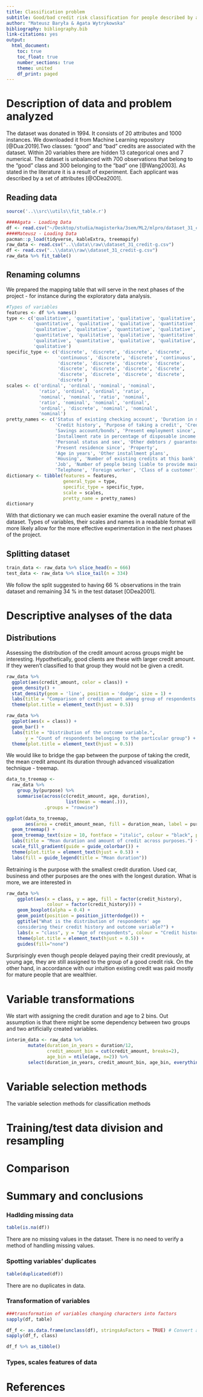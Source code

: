 ```yaml
---
title: Classification problem
subtitle: Good/bad credit risk classification for people described by a set of attributes.
author: "Mateusz Baryła & Agata Wytrykowska"
bibliography: bibliography.bib
link-citations: yes
output:
  html_document:
    toc: true
    toc_float: true
    number_sections: true
    theme: united
    df_print: paged
---
```


# Description of data and problem analyzed
The dataset was donated in 1994. It consists of 20 attributes and 1000 instances. We downloaded it from Machine Learning repository [@Dua:2019].Two classes: "good" and "bad" credits are associated with the dataset. Within 20 variables there are hidden 13 categorical ones and 7 numerical. The dataset is unbalanced with 700 observations that belong to the "good" class and 300 belonging to the "bad" one [@Wang2003]. As stated in the literature it is a result of experiment. Each applicant was described by a set of attributes [@ODea2001].

## Reading data
```r
source('..\\src\\utils\\fit_table.r')
```

```r
####Agata - Loading Data
df <- read.csv("~/Desktop/studia/magisterka/3sem/ML2/mlpro/dataset_31_credit-g.csv")
####Mateusz - Loading Data
pacman::p_load(tidyverse, kableExtra, treemapify)
raw_data <- read.csv("..\\data\\raw\\dataset_31_credit-g.csv")
df <- read.csv("..\\data\\raw\\dataset_31_credit-g.csv")
raw_data %>% fit_table()
```
## Renaming columns

We prepared the mapping table that will serve in the next phases of the project - for instance
during the exploratory data analysis.
```r
#Types of variables
features <- df %>% names()
type <- c('qualitative', 'quantitative', 'qualitative', 'qualitative',
          'quantitative', 'qualitative', 'qualitative', 'quantitative',
          'qualitative', 'qualitative', 'quantitative', 'qualitative',
          'quantitative', 'qualitative', 'qualitative', 'quantitative',
          'qualitative', 'quantitative', 'qualitative', 'qualitative',
          'qualitative')
specific_type <- c('discrete', 'discrete', 'discrete', 'discrete',
                   'continuous', 'discrete', 'discrete', 'continuous',
                   'discrete', 'discrete', 'discrete', 'discrete',
                   'discrete', 'discrete', 'discrete', 'discrete',
                   'discrete', 'discrete', 'discrete', 'discrete',
                   'discrete')
scales <- c('ordinal', 'ordinal', 'nominal', 'nominal',
            'ratio', 'ordinal', 'ordinal', 'ratio',
            'nominal', 'nominal', 'ratio', 'nominal',
            'ratio', 'nominal', 'nominal', 'ordinal',
            'ordinal', 'discrete', 'nominal', 'nominal',
            'nominal')
pretty_names <- c('Status of existing checking account', 'Duration in month',
                  'Credit history', 'Purpose of taking a credit', 'Credit amount',
                  'Savings account/bonds', 'Present employment since',
                  'Installment rate in percentage of disposable income',
                  'Personal status and sex', 'Other debtors / guarantors',
                  'Present residence since', 'Property',
                  'Age in years', 'Other installment plans',
                  'Housing', 'Number of existing credits at this bank',
                  'Job', 'Number of people being liable to provide maintenance for',
                  'Telephone', 'Foreign worker', 'Class of a customer')
dictionary <- tibble(features = features,
                     general_type = type,
                     specific_type = specific_type,
                     scale = scales,
                     pretty_name = pretty_names)
dictionary
```


With that dictionary we can much easier examine the overall nature of the dataset. Types of variables,
their scales and names in a readable format will more likely allow for the more effective
experimentation in the next phases of the project.

## Splitting dataset
```r
train_data <- raw_data %>% slice_head(n = 666)
test_data <- raw_data %>% slice_tail(n = 334)
```

We follow the split suggested to having 66 % observations in the train dataset
and remaining 34 % in the test dataset [ODea2001].

# Descriptive analyses of the data

## Distributions

Assessing the distribution of the credit amount across groups
might be interesting. Hypothetically, good clients are these with larger
credit amount. If they weren't classified to that group they would not
be given a credit.

```r
raw_data %>%
  ggplot(aes(credit_amount, color = class)) +
  geom_density() +
  stat_density(geom = 'line', position = 'dodge', size = 1) +
  labs(title = "Comparison of credit amount among group of respondents.") +
  theme(plot.title = element_text(hjust = 0.5))
```
```r
raw_data %>%
  ggplot(aes(x = class)) +
  geom_bar() +
  labs(title = "Distribution of the outcome variable.",
       y = "Count of respondents belonging to the particular group") +
  theme(plot.title = element_text(hjust = 0.5))
```
We would like to bridge the gap between the purpose of taking the credit, the mean credit amount its duration through advanced visualization technique - treemap.

```r
data_to_treemap <-
  raw_data %>%
    group_by(purpose) %>%
    summarise(across(c(credit_amount, age, duration),
                      list(mean = ~mean(.))),
              .groups = "rowwise")
```

```r
ggplot(data_to_treemap,
       aes(area = credit_amount_mean, fill = duration_mean, label = purpose)) +
  geom_treemap() +
  geom_treemap_text(size = 10, fontface = "italic", colour = "black", place = "centre", grow = F) +
  labs(title = "Mean duration and amount of credit across purposes.") +
  scale_fill_gradient(guide = guide_colorbar()) +
  theme(plot.title = element_text(hjust = 0.5)) +
  labs(fill = guide_legend(title = "Mean duration"))
```
Retraining is the purpose with the smallest credit duration. Used car, business and other purposes are the ones with the longest duration. What is more, we are interested in

```r
raw_data %>%
    ggplot(aes(x = class, y = age, fill = factor(credit_history),
               colour = factor(credit_history))) +
    geom_boxplot(alpha = 0.4) +
    geom_point(position = position_jitterdodge()) +
    ggtitle("What is the distribution of respondents' age
    considering their credit history and outcome variable?") +
    labs(x = "class", y = "Age of respondents", colour = "Credit history") +
    theme(plot.title = element_text(hjust = 0.5)) +
    guides(fill="none")
```
Surprisingly even though people delayed paying their credit previously, at young age, they are still assigned to the group of a good credit risk. On the other hand, in accordance with our intuition existing credit was paid mostly for mature people that are wealthier.

# Variable transformations

We start with assigning the credit duration and age to 2 bins. Out assumption is that there might be some dependency between two groups and two artificially created variables.

```r
interim_data <- raw_data %>%
        mutate(duration_in_years = duration/12,
               credit_amount_bin = cut(credit_amount, breaks=2),
               age_bin = ntile(age, n=2)) %>%
        select(duration_in_years, credit_amount_bin, age_bin, everything())
```

# Variable selection methods

The variable selection methods for classification methods

# Training/test data division and resampling

# Comparison

# Summary and conclusions

### Hadlding missing data

```r
table(is.na(df))
```

There are no missing values in the dataset.
There is no need to verify a method of handling missing values. 

### Spotting variables' duplicates 
```r
table(duplicated(df))
```
There are no duplicates in data.

### Transformation of variables 
```r
###transformation of variables changing characters into factors
sapply(df, table)

df_f <- as.data.frame(unclass(df), stringsAsFactors = TRUE) # Convert all character columns into factors
sapply(df_f, class)

df_f %>% as_tibble()
```

### Types, scales features of data



# References